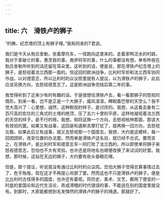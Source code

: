 ```yaml
---
---
---
```

title: 六　滑铁卢的狮子
---



“的确，纪念塔的顶上有狮子哩。”我和同来的T君说。

我们是今天从勃吕舍勒，坐着摩托车，一径跑向这里来的。走着家鸭泛水的村路，我对于拿破仑的事，惠灵吞的事，南伊将军的事，什么的事都没有想。单有昨夜在勃吕舍勒所听到的话还留在耳朵里。这听到的话，便是说，那在滑铁卢纪念塔上的狮子，是怒视着法兰西那一面的。但这回的欧洲战争，比利时军却和法兰西军协同作战，以对德意志，所以比利时的众议院里就有人提议，以为滑铁卢的狮子，此后应该另换方向，去怒视德意志了。这是欧洲战争完结后第二年的事。

我觉得听到了近来少有的有趣的话。于是很想往滑铁卢去，看一看那狮子的怒视的情形。到来一看，岂不是正是一个大狮子，威风凛凛，睥睨着巴黎的天空么？我不觉大高兴了：心里想，诚然，这种睨视的样子，是讨厌的。我想，从这看去象有二百尺高的宏壮的三角式的土塔的绝顶，压了五六十里的平原，这样地凝视着法兰西的天空的样子，是不行的呀。我想，倘将这换一个方向，去怒视柏林那面，那该大有效验的罢。如果又有战事，这回是和遏斯吉摩打仗了，就再换一回方向，去怒视北极。如果此后又有战事，就又去怒视那一个国度去，我想，大约是这模样，每一回团团转，改变位置的办法罢。然而单是滑铁卢这名目，就已经不合式。要而言之，在滑铁卢，是比利时军和德意志军一同打败了法兰西的，所以即使单将狮子来怒视德意志，恐怕也不大有灵验。也许还是将地名也顺便改换了来试试的好罢。我想，那时候，这站在天边的狮子，大约要有些头昏眼花哩。

但是，那个提议，听说竟没有通过比利时的众议院。恐怕大狮子觉得总算事情过去了，危乎殆哉，现在这才不再提心吊胆了罢。然而这也不只是滑铁卢的狮子。便是比比利时古怪得多的国度，也许还有着呢。将历史、美术、文艺，都用了便宜的一时底的爱国论和近代生活论，弄成滑稽的时代错误的事，不能说在别的国度里就没有。到那时，大家能都想到毛发悚然的滑铁卢的狮子的境遇，那就好了。